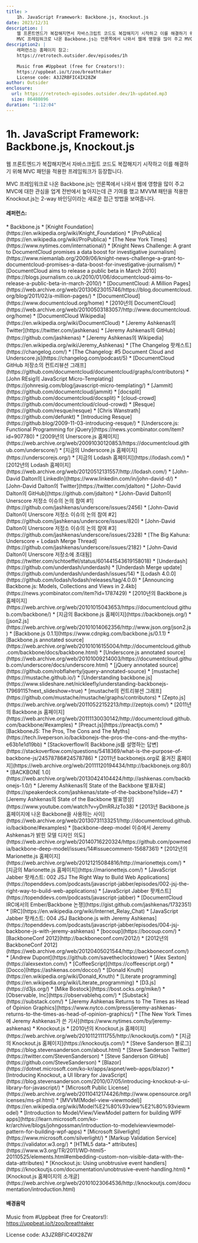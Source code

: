 ```yaml
---
title: >
    1h. JavaScript Framework: Backbone.js, Knockout.js
date: 2023/12/31
description: |
    웹 프론트엔드가 복잡해지면서 자바스크립트 코드도 복잡해지기 시작하고 이를 해결하기 위해 MVC 패턴을 적용한 프레임워크가 등장합니다.
    MVC 프레임워크로 나온 Backbone.js는 언론쪽에서 나와서 웹에 영향을 많이 주고 MVC에 대한 관심을 업계 전반에서 높아지는데 큰 기여를 했고 MVVM 패턴을 적용한 Knockout.js는 2-way 바인딩이라는 새로운 접근 방법을 보여줍니다.
description2: |
    레퍼런스는 홈페이지 참고:
    https://retrotech.outsider.dev/episodes/1h

    Music from #Uppbeat (free for Creators!):
    https://uppbeat.io/t/zoo/breathtaker
    License code: A3JZRBFIC4IX28ZW
author: Outsider
enclosure:
  url: https://retrotech-episodes.outsider.dev/1h-updated.mp3
  size: 86480896
duration: "1:12:04"
---
```


# 1h. JavaScript Framework: Backbone.js, Knockout.js

웹 프론트엔드가 복잡해지면서 자바스크립트 코드도 복잡해지기 시작하고
이를 해결하기 위해 MVC 패턴을 적용한 프레임워크가 등장합니다.

MVC 프레임워크로 나온 Backbone.js는 언론쪽에서 나와서 웹에 영향을 많이 주고
MVC에 대한 관심을 업계 전반에서 높아지는데 큰 기여를 했고
MVVM 패턴을 적용한 Knockout.js는 2-way 바인딩이라는 새로운 접근 방법을 보여줍니다.


<Badges
  apple="https://podcasts.apple.com/kr/podcast/1h-javascript-framework-backbone-js-knockout-js/id1698903712?i=1000640146939"
  youtube="https://www.youtube.com/watch?v=xVZj5Z_WRwk&list=PLEHf_UYxvkp9HCnP3UIZhEss_Yo4XuUDX"
  google="https://podcasts.google.com/feed/aHR0cHM6Ly9yZXRyb3RlY2gub3V0c2lkZXIuZGV2L2ZlZWQueG1s/episode/aHR0cHM6Ly9yZXRyb3RlY2gub3V0c2lkZXIuZGV2L2VwaXNvZGVzLzFo"
/>

#### 레퍼런스:
<div class="refs">
    * Backbone.js
        * [Knight Foundation](https://en.wikipedia.org/wiki/Knight_Foundation)
        * [ProPublica](https://en.wikipedia.org/wiki/ProPublica)
        * [The New York Times](https://www.nytimes.com/international/)
        * [Knight News Challenge: A grant to DocumentCloud promises a data boost for investigative journalism](https://www.niemanlab.org/2009/06/knight-news-challenge-a-grant-to-documentcloud-promises-a-data-boost-for-investigative-journalism/)
        * [DocumentCloud aims to release a public beta in March 2010](https://blogs.journalism.co.uk/2010/01/06/documentcloud-aims-to-release-a-public-beta-in-march-2010/)
        * [DocumentCloud: A Million Pages](https://web.archive.org/web/20130623015746/https://blog.documentcloud.org/blog/2011/02/a-million-pages/)
        * [DocumentCloud](https://www.documentcloud.org/home)
        * [2010년의 DocumentCloud](https://web.archive.org/web/20100503183057/http://www.documentcloud.org/home)
        * [DocumentCloud Wikipedia](https://en.wikipedia.org/wiki/DocumentCloud)
        * [Jeremy Ashkenas의 Twitter](https://twitter.com/jashkenas)
        * [Jeremy Ashkenas의 GitHub](https://github.com/jashkenas)
        * [Jeremy Ashkenas의 Wikipedia](https://en.wikipedia.org/wiki/Jeremy_Ashkenas)
        * [The Changelog 팟캐스트](https://changelog.com/)
        * [The Changelog: #5 Document Cloud and Underscore.js](https://changelog.com/podcast/5)
        * [DocumentCloud GitHub 저장소의 컨트리뷰션 그래프](https://github.com/documentcloud/documentcloud/graphs/contributors)
        * [John REsig의 JavaScript Micro-Templating](https://johnresig.com/blog/javascript-micro-templating/)
        * [Jammit](https://github.com/documentcloud/jammit)
        * [docsplit](https://github.com/documentcloud/docsplit)
        * [cloud-crowd](https://github.com/documentcloud/cloud-crowd)
        * [Resque](https://github.com/resque/resque)
        * [Chris Wanstrath](https://github.com/defunkt)
        * [Introducing Resque](https://github.blog/2009-11-03-introducing-resque/)
        * [Underscore.js: Functional Programming for jQuery](https://news.ycombinator.com/item?id=907780)
        * [2009년의 Unerscore.js 홈페이지](https://web.archive.org/web/20091030120853/https://documentcloud.github.com/underscore/)
        * [지금의 Underscore.js 홈페이지](https://underscorejs.org/)
        * [지금의 Lodash 홈페이지](https://lodash.com/)
        * [2012년의 Lodash 홈페이지](https://web.archive.org/web/20120512131557/http://lodash.com/)
        * [John-David Dalton의 LinkedIn](https://www.linkedin.com/in/john-david-d/)
        * [John-David Dalton의 Twitter](https://twitter.com/jdalton)
        * [John-David Dalton의 GitHub](https://github.com/jdalton)
        * [John-David Dalton이 Unerscore 저정소 이슈의 논의 참여 #1](https://github.com/jashkenas/underscore/issues/2456)
        * [John-David Dalton이 Unerscore 저정소 이슈의 논의 참여 #2](https://github.com/jashkenas/underscore/issues/820)
        * [John-David Dalton이 Unerscore 저정소 이슈의 논의 참여 #3](https://github.com/jashkenas/underscore/issues/2328)
        * [The Big Kahuna: Underscore + Lodash Merge Thread](https://github.com/jashkenas/underscore/issues/2182)
        * [John-David Dalton이 Unerscore 저장소에 초대됨](https://twitter.com/schtoeffel/status/601441543619158018)
        * [Underdash](https://github.com/underdash/underdash)
        * [Underdash Merge update](https://github.com/underdash/underdash/issues/14)
        * [Lodash 4.0.0](https://github.com/lodash/lodash/releases/tag/4.0.0)
        * [Announcing Backbone.js: Models, Collections and Views in 2.4kb](https://news.ycombinator.com/item?id=1787429)
        * [2010년의 Backbone.js 홈페이지](https://web.archive.org/web/20101015043653/https://documentcloud.github.com/backbone/)
        * [지금의 Backbone.js 홈페이지](https://backbonejs.org/)
        * [json2.js](https://web.archive.org/web/20101014062356/http://www.json.org/json2.js)
        * [Backbone.js 0.1.1](https://www.cdnpkg.com/backbone.js/0.1.1)
        * [Backbone.js annotated source](https://web.archive.org/web/20101016155004/http://documentcloud.github.com/backbone/docs/backbone.html)
        * [Underscore.js annotated source](https://web.archive.org/web/20101009214003/https://documentcloud.github.com/underscore/docs/underscore.html)
        * [jQuery annotated source](https://github.com/robflaherty/jquery-annotated-source)
        * [mustache](https://mustache.github.io/)
        * [Understanding backbone.js](https://www.slideshare.net/nickleefly/understanding-backbonejs-17969115?next_slideshow=true)
        * [mustache의 컨트리뷰션 그래프](https://github.com/mustache/mustache/graphs/contributors)
        * [Zepto.js](https://web.archive.org/web/20110522152213/http://zeptojs.com/)
        * [2011년의 Backbone.js 홈페이지](https://web.archive.org/web/20111130030142/http://documentcloud.github.com/backbone/#examples)
        * [Preact.js](https://preactjs.com/)
        * [BackboneJS: The Pros, The Cons and The Myths](https://tech.liveperson.io/backbonejs-the-pros-the-cons-and-the-myths-e63b1e1d19bb)
        * [Stackoverflow의 Backbone.js를 설명하는 답변](https://stackoverflow.com/questions/5418369/what-is-the-purpose-of-backbone-js/24578786#24578786)
        * [2011년 backbonejs.org로 옮겨진 홈페이지](https://web.archive.org/web/20111120194434/http://backbonejs.org:80/)
        * [BACKBONE 1.0](https://web.archive.org/web/20130424104424/http://ashkenas.com/backbonejs-1.0/)
        * [Jeremy Ashkenas의 State of the Backbone 발표자료](https://speakerdeck.com/jashkenas/state-of-the-backbone?slide=47)
        * [Jeremy Ashkenas의 State of the Backbone 발표영상](https://www.youtube.com/watch?v=yDmRRJzTo38)
        * [2013년 Backbone.js 홈페이지에 나온 Backbone을 사용하는 사이](https://web.archive.org/web/20130731133251/http://documentcloud.github.io/backbone/#examples)
        * [backbone-deep-model 이슈에서 Jeremy Ashkenas가 밝힌 모델 디자인 의도](https://web.archive.org/web/20140716220324/https://github.com/powmedia/backbone-deep-model/issues/14#issuecomment-15687361)
        * [2012년의 Marionette.js 홈페이지](https://web.archive.org/web/20121215084816/http://marionettejs.com/)
        * [지금의 Marionette.js 홈페이지](https://marionettejs.com/)
        * [JavaScript Jabber 팟캐스트: 002 JSJ The Right Way to Build Web Applications](https://topenddevs.com/podcasts/javascript-jabber/episodes/002-jsj-the-right-way-to-build-web-applications)
        * [JavaScript Jabber 팟캐스트](https://topenddevs.com/podcasts/javascript-jabber)
        * [DocumentCloud IRC에서의 Ember/Backbone 논쟁](https://gist.github.com/jashkenas/1732351)
        * [IRC](https://en.wikipedia.org/wiki/Internet_Relay_Chat)
        * [JavaScript Jabber 팟캐스트: 004 JSJ Backbone.js with Jeremy Ashkenas](https://topenddevs.com/podcasts/javascript-jabber/episodes/004-jsj-backbone-js-with-jeremy-ashkenas)
        * [bocoup](https://bocoup.com/)
        * [BackboneConf 2012](http://backboneconf.com/2012/)
        * [2012년의 BackboneConf 2012](https://web.archive.org/web/20120405021544/http://backboneconf.com/)
        * [Andrew Dupont](https://github.com/savetheclocktower)
        * [Alex Sexton](https://alexsexton.com/)
        * [CoffeeScript](https://coffeescript.org/)
        * [Docco](https://ashkenas.com/docco/)
        * [Donald Knuth](https://en.wikipedia.org/wiki/Donald_Knuth)
        * [Literate programming](https://en.wikipedia.org/wiki/Literate_programming)
        * [D3.js](https://d3js.org/)
        * [Mike Bostock](https://bost.ocks.org/mike/)
        * [Observable, Inc](https://observablehq.com/)
        * [Substack](https://substack.com/)
        * [Jeremy Ashkenas Returns to The Times as Head of Opinion Graphics](https://www.nytco.com/press/jeremy-ashkenas-returns-to-the-times-as-head-of-opinion-graphics/)
        * [The New York Times에 Jeremy Ashkenas가 쓴 기사](https://www.nytimes.com/by/jeremy-ashkenas)
    * Knockout.js
        * [2010년의 Knockout.js 홈페이지](https://web.archive.org/web/20101121111755/http://knockoutjs.com/)
        * [지금의 Knockout.js 홈페이지](https://knockoutjs.com/)
        * [Steve Sanderson 블로그](https://blog.stevensanderson.com/about.html)
        * [Steve Sanderson Twitter](https://twitter.com/StevenSanderson)
        * [Steve Sanderson GitHub](https://github.com/SteveSanderson)
        * [Blazor](https://dotnet.microsoft.com/ko-kr/apps/aspnet/web-apps/blazor)
        * [Introducing Knockout, a UI library for JavaScript](https://blog.stevensanderson.com/2010/07/05/introducing-knockout-a-ui-library-for-javascript/)
        * [Microsoft Public License](https://web.archive.org/web/20110412174426/http://www.opensource.org/licenses/ms-pl.html)
        * [MVVM(Model-view-viewmodel)](https://en.wikipedia.org/wiki/Model%E2%80%93view%E2%80%93viewmodel)
        * [Introduction to Model/View/ViewModel pattern for building WPF apps](https://learn.microsoft.com/ko-kr/archive/blogs/johngossman/introduction-to-modelviewviewmodel-pattern-for-building-wpf-apps)
        * [Microsoft Silverlight](https://www.microsoft.com/silverlight/)
        * [Markup Validation Service](https://validator.w3.org/)
        * [HTML5 data-* attributes](https://www.w3.org/TR/2011/WD-html5-20110525/elements.html#embedding-custom-non-visible-data-with-the-data-attributes)
        * [Knockout.js: Using unobtrusive event handlers](https://knockoutjs.com/documentation/unobtrusive-event-handling.html)
        * [Knockout.js 홈페이지의 소개글](https://web.archive.org/web/20101023064536/http://knockoutjs.com/documentation/introduction.html)
</div>

#### 배경음악
Music from #Uppbeat (free for Creators!):
https://uppbeat.io/t/zoo/breathtaker

License code: A3JZRBFIC4IX28ZW
